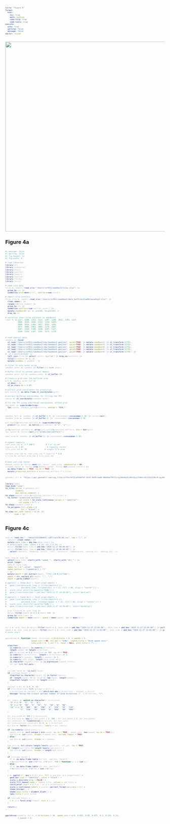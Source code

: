 ```yaml
---
title: "Figure 4"
format:
  html:
    toc: true
    math: mathjax
    code-fold: true
    code-tools: true
execute:
  echo: true
  warning: false
  message: false
editor: visual
---
```


::: cell
```{=html}
<style>
  code, pre {
    font-size: 65%;
    color:darkgrey;
  }
</style>
```
:::

![](images/clipboard-831903289.png){width="600"}

### Figure 4a

```r
#| message: false
#| warning: false
#| fig-height: 11
#| fig-width: 9

# load libraries
library(sf)
library(tidyverse)
library(stars)
library(janitor)
library(readxl)
library(leaflet)
library(fields)
library(terra)

# read tile data
tiles <- readxl::read_xlsx("/Users/rof011/seedbox2/tiles.xlsx") |>
  group_by(id) |> 
  summarise(plot=mean(plot), settlers=sum(count)) 

# import slrp controls
tiles_slrp <- readxl::read_xlsx("/Users/rof011/seedbox2/data_SetTilesSlowReleaseExp3.xlsx") |>
  clean_names() |> 
  rename(id=tile_number) |> 
  group_by(id) |> 
  summarise(settlers=sum(settler_count)) |> 
  mutate(seedbox=0) |>  #, dsm=NA, height=NA) |> 
  drop_na(id)

# vectorise inner tiles adjacent to seedboxes
inner <- c(1217, 1268, 1253, 1121, 1207, 1240, 1021, 1291, 1217,
           1084, 1039, 1040, 1213, 1254, 1029, 
           1099, 1034, 1284, 1027, 1252, 1056, 
           1073, 1086, 1002, 1005, 1179, 1047,
           1187, 1104, 1149, 1130, 1197, 1127,
           1194, 1193, 1107, 1191, 1175, 1178)


# read spatial data
seedbox <- rbind(
  st_read("/Users/rof011/seedbox2/shp/Seedbox2.geojson", quiet=TRUE) |> mutate(seedbox=2) |> st_transform(32755),
  st_read("/Users/rof011/seedbox2/shp/Seedbox3.geojson", quiet=TRUE) |> mutate(seedbox=3) |> st_transform(32755),
  st_read("/Users/rof011/seedbox2/shp/Seedbox4.geojson", quiet=TRUE) |> mutate(seedbox=4) |> st_transform(32755),
  st_read("/Users/rof011/seedbox2/shp/Seedbox5.geojson", quiet=TRUE) |> mutate(seedbox=5) |> st_transform(32755),
  st_read("/Users/rof011/seedbox2/shp/Seedbox6.geojson", quiet=TRUE) |> mutate(seedbox=6) |> st_transform(32755)) |> 
#  st_transform(4326) |> 
  left_join(tiles |> select(-plot), by="id") |> drop_na(settlers) |> 
  filter(!seedbox == 1) |> 
  mutate(seedbox = seedbox - 1)

# filter to only outer array
seedbox_outer <- seedbox |> filter(!id %in% inner)

# Buffer first to extend spatial domain
seedbox_outer_buf <- seedbox_outer |> st_buffer(10)

# Create a grid over the buffered area
grd <- seedbox_outer_buf |>
  st_bbox() |>
  st_as_stars(dx = 0.05)

# extract grid coordinates for prediction
grd_coords <- as.data.frame(st_coordinates(grd))

# extract buffered coordinates for fitting the TPS
coords <- st_coordinates(seedbox_outer)

# fit the TPS using unbuffered coordinates, extend grid
tps_model <- suppressWarnings(
  Tps(coords, seedbox_outer$settlers, method = "REML")
)


seedbox_hull <- seedbox |> st_buffer(1.5) |> concaveman::concaveman(2,10) |> terra::vect()
seedbox_area <- seedbox |> st_buffer(1) |>  concaveman::concaveman(2,10) 

grd_coords$predicted_settlers <- suppressWarnings(
  predict(tps_model, as.matrix(grd_coords[, c("x", "y")]))
)
grd$predicted_settlers <- array(grd_coords$predicted_settlers, dim = dim(grd))
tps_raster <- terra::rast(grd["predicted_settlers"]) 

seed_area <- seedbox |> st_buffer(1) |> concaveman::concaveman(2,10) 


# expand rugosity
reef_area_cm2 <- 1 * 100^2          # 1 m² to cm²
rugosity <- 1.67                     # rugosity factor
tile_area_cm2 <- 70                # single tile area

surface_area_cm2 <- reef_area_cm2 * rugosity * 0.8
n_tiles <- surface_area_cm2 / tile_area_cm2


# mask and crop raster
masked_raster <- terra::mask(tps_raster, seed_area, updatevalue = NA)
cropped_raster <- terra::crop(masked_raster, terra::ext(masked_raster)) |> 
  as.data.frame(xy = TRUE, na.rm = TRUE) |> 
  mutate(predicted_settlers = predicted_settlers * n_tiles)


geonadir_url <- "https://api.geonadir.com/cog_tiles/ortho/9723/e534dfb7-6121-4429-bad4-68e9da770711/eyJ0eXAiOiJKV1QiLCJhbGciOiJIUzI1NiJ9.eyJ0b2tlbl90eXBlIjoiYWNjZXNzIiwiZXhwIjoxNzMzMjI2MjkzLCJpYXQiOjE3MzMxMzk4OTMsImp0aSI6ImM0ODRmNTc0OTZkNzRiNmZiMWZjZDlmNDViYzViZjQ2IiwidXNlcl9pZCI6MTI1NzR9.IIqFtk6NwEErJiUNZwIDodEgwyR-nxqECf92oHssggY/{z}/{x}/{y}"


library(tmap)
tmap_mode("view")
tm_tiles(server = geonadir_url, 
         zoom=21, 
         max.native.zoom=22) +
tm_shape(masked_raster$predicted_settlers * n_tiles) +
  tm_raster("predicted_settlers",
            col.scale = tm_scale_continuous(values = "-spectral"),
            col_alpha = 0.7) +
tm_shape(seedbox_area) +
  tm_polygons(fill_alpha = 0, 
              col = "black") +
tm_view(set_zoom_limits = c(14, 22), 
        zoom = 14)
  
```

### Figure 4c

```r




acdc <- read.csv("../data/S103288A017_LSDTrial27N_A0.csv", sep = ";") |>
  janitor::clean_names() |>
  mutate(date_time = dmy_hms(date_time)) |>
  # select(date_time, speed_1_0_3m, dir_1_0_3m) |>
  dplyr::filter(date_time > ymd_hms("2024-11-27 00:00:00")) |> 
  dplyr::filter(date_time < ymd_hms("2024-11-28 06:00:00")) |> 
    select(-battery, -heading, -pitch, -roll, -pressure, -temperature, -analog_in1, -analog_in2, -x)


acdc_long <- acdc |>
  select(date_time, starts_with("speed_"), starts_with("dir_")) |>
  pivot_longer(
  cols = -date_time,
  names_to = c(".value", "depth"),
  names_pattern = "(speed|dir)_(.*)"
  ) |>
  mutate(depth = str_extract(depth, "(?<=_)[0-9_]+(?=m)"),
  depth = str_replace_all(depth, "_", "."),
  depth = parse_number(depth)) 

# ggplot() + theme_bw() + facet_wrap(~depth) +
#   geom_line(data=acdc_long |> filter(depth==1.1), 
#             aes(date_time, rollmean(dir, k = 11, fill = NA, align = "center"))) +
#   scale_color_distiller(palette="RdBu") + 
#   geom_vline(xintercept = ymd_hms("2024-11-27 10:30:00"), color="darkred")
# 
# ggplot() + theme_bw() + facet_wrap(~depth) +
#   geom_line(data=acdc_long |> filter(depth==1.1), 
#             aes(date_time, rollmean(speed, k = 11, fill = NA, align = "center"))) +
#   scale_color_distiller(palette="RdBu") + 
#   geom_vline(xintercept = ymd_hms("2024-11-27 10:30:00"), color="darkblue")

  acdc_filtered <- acdc_long |> 
  dplyr::filter(depth >= 0.5 & depth <=4) |> 
  group_by(date_time) |> 
  summarise(depth = mean(depth), speed = mean(speed), dir = mean(dir))




dir_b <- acdc_long |> dplyr::filter(depth < 2, date_time > ymd_hms("2024-11-27 11:02:00"), date_time < ymd_hms("2024-11-27 22:05:00")) |> pull(dir) # |> mean() 
speed_b <- acdc_long |> dplyr::filter(depth < 2, date_time > ymd_hms("2024-11-27 11:02:00"), date_time < ymd_hms("2024-11-27 22:05:00")) |> pull(speed) # |> mean()
# nocov start


ggwindrose <- function(speed, direction, n_directions = 8, n_speeds = 5,
                       speed_cuts = NA, col_pal = "GnBu", legend_title = "Wind speed (m/s)",
                       calm_wind = 0, n_col = 1, facet = NULL, plot_title = "") {
  stopifnot(
    is.numeric(speed), is.numeric(direction),
    length(speed) == length(direction),
    all(direction >= 0 & direction <= 360, na.rm = TRUE),
    is.numeric(n_directions), length(n_directions) == 1,
    is.numeric(n_speeds), length(n_speeds) == 1,
    is.numeric(calm_wind), length(calm_wind) == 1,
    is.character(legend_title) || is.expression(legend_title),
    col_pal %in% hcl.pals()
  )

  include_facet <- !is.null(facet)
  if (include_facet) {
    stopifnot(is.character(facet) || is.factor(facet))
    if (length(facet) == 1) facet <- rep(facet, length(speed))
    stopifnot(length(facet) == length(speed))
  }

  optimal_n_dir <- c(4, 8, 16)
  if (!(n_directions %in% optimal_n_dir)) {
    n_directions <- optimal_n_dir[which.min(abs(n_directions - optimal_n_dir))]
    message("Using the closest optimal number of wind directions (", n_directions, ")")
  }

  dir_labels <- switch(as.character(n_directions),
    "4" = c("N", "E", "S", "W"),
    "8" = c("N", "NE", "E", "SE", "S", "SW", "W", "NW"),
    "16" = c("N", "NNE", "NE", "ENE", "E", "ESE", "SE", "SSE",
             "S", "SSW", "SW", "WSW", "W", "WNW", "NW", "NNW")
  )

  dir_bin_width <- 360 / n_directions
  dir_bin_cuts <- seq(dir_bin_width / 2, 360 - dir_bin_width / 2, dir_bin_width)
  dir_intervals <- findInterval(direction, dir_bin_cuts)
  dir_intervals[dir_intervals == 0] <- n_directions
  dir_bin <- factor(dir_intervals, labels = dir_labels)

  if (is.numeric(speed_cuts)) {
    speed_cuts <- sort(unique(c(min(speed, na.rm = TRUE), speed_cuts, max(speed, na.rm = TRUE))))
    spd_bin <- cut(speed, breaks = speed_cuts, include.lowest = TRUE)
  } else {
    spd_bin <- cut(speed, breaks = n_speeds)
  }

  spd_cols <- hcl.colors(length(levels(spd_bin)), col_pal, rev = TRUE)
  if (length(spd_cols) != length(levels(spd_bin))) {
    spd_bin <- cut(speed, breaks = length(spd_cols))
  }

  if (include_facet) {
    df <- as.data.frame(table(dir_bin, spd_bin, facet))
    df$proportion <- ave(df$Freq, df$facet, FUN = function(x) x / sum(x))
  } else {
    df <- as.data.frame(table(dir_bin, spd_bin))
    df$proportion <- df$Freq / sum(df$Freq)
  }

  p <- ggplot(df, aes(x = dir_bin, fill = spd_bin, y = proportion)) +
    geom_bar(stat = "identity", color = "black") +
    scale_x_discrete(drop = FALSE) +
    scale_fill_manual(name = legend_title, values = spd_cols) +
    coord_polar(start = 2 * pi - pi / n_directions) +
    scale_y_continuous(labels = scales::percent_format(accuracy = 1)) +
    theme_minimal() +
    theme(axis.title = element_blank()) +
    labs(title = plot_title)

  if (include_facet) {
    p <- p + facet_wrap(~facet, ncol = n_col)
  }

  return(p)
}


ggwindrose(speed_b, dir_b, n_directions = 16, speed_cuts = c(0, 0.025, 0.05, 0.075, 0.1, 0.125, 0.15),
           n_speeds = 6)
```
